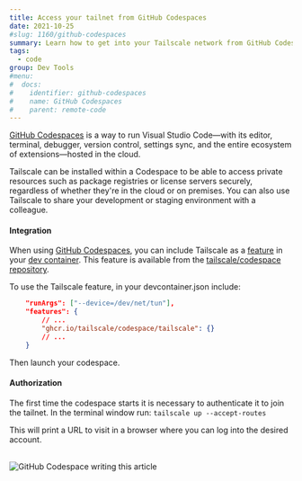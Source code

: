 ```yaml
---
title: Access your tailnet from GitHub Codespaces
date: 2021-10-25
#slug: 1160/github-codespaces
summary: Learn how to get into your Tailscale network from GitHub Codespaces.
tags:
  - code
group: Dev Tools
#menu:
#  docs:
#    identifier: github-codespaces
#    name: GitHub Codespaces
#    parent: remote-code
---
```


[GitHub Codespaces](https://github.com/features/codespaces) is a way to run Visual Studio
Code—with its editor, terminal, debugger, version control, settings sync,
and the entire ecosystem of extensions—hosted in the cloud.

Tailscale can be installed within a Codespace to be able to access private resources
such as package registries or license servers securely, regardless of whether they're in
the cloud or on premises. You can also use Tailscale to share your development or staging
environment with a colleague.

#### Integration

When using [GitHub Codespaces](https://github.com/features/codespaces), you can
include Tailscale as a [feature](https://docs.github.com/en/codespaces/setting-up-your-project-for-codespaces/adding-features-to-a-devcontainer-file)
in your [dev container](https://docs.github.com/en/codespaces/setting-up-your-project-for-codespaces/introduction-to-dev-containers).
This feature is available from the
[tailscale/codespace repository](https://github.com/tailscale/codespace).

To use the Tailscale feature, in your devcontainer.json include:

```json
    "runArgs": ["--device=/dev/net/tun"],
    "features": {
        // ...
        "ghcr.io/tailscale/codespace/tailscale": {}
        // ...
    }
```

Then launch your codespace.

#### Authorization

The first time the codespace starts it is necessary to authenticate it to join the tailnet.
In the terminal window run: `tailscale up --accept-routes`

This will print a URL to visit in a browser where you can log into the desired account.

<br />
<Image
  alt="GitHub Codespace writing this article"
  width={2580}
  height={1734}
  src="/images/solutions/code-github-codespace/codespace.jpg"
  className="bordered"
/>
